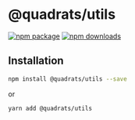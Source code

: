 
<Meta title="Docs/Utils/Intro" />

# @quadrats/utils

[![npm package](https://img.shields.io/npm/v/@quadrats/utils.svg?maxAge=60)](https://www.npmjs.com/package/@quadrats/utils)
[![npm downloads](https://img.shields.io/npm/dt/@quadrats/utils.svg?maxAge=60)](https://www.npmjs.com/package/@quadrats/utils)

## Installation

```bash
npm install @quadrats/utils --save
```

or

```bash
yarn add @quadrats/utils
```
